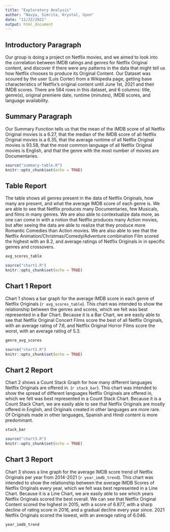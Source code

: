 ```yaml
---
title: "Exploratory Analysis"
author: "Navya, Simrita, Krystal, Uyen"
date: "11/22/2021"
output: html_document
---
```

## Introductory Paragraph
Our group is doing a project on Netflix movies, and we aimed to look into the correlation between IMDB ratings and genres for Netflix Original content, and discover if there were any patterns in the data that might tell us how Netflix chooses to produce its Original Content. Our Dataset was scoured by the user (Luis Corter) from a Wikipedia page, getting base characteristics of Netflix’s original content until June 1st, 2021 and their IMDB scores. There are 584 rows in this dataset, and 6 columns: title, genre(s), original premiere date, runtime (minutes), IMDB scores, and language availability.


## Summary Paragraph
Our Summary Function tells us that the mean of the IMDB score of all Netflix Original movies is a 6.27, that the median of the IMDB score of all Netflix Original movies is a 6.35, that the average runtime of all Netflix Original movies is 93.58, that the most common language of all Netflix Original movies is English, and that the genre with the most number of movies are Documentaries. 

```r
source("summary-table.R")
knitr::opts_chunk$set(echo = TRUE)
```


## Table Report
The table shows all genres present in the data of Netflix Originals, how many are present, and what the average IMDB score of each genre is. We are able to see that Netflix produces many Documentaries, few Musicals, and films in many genres. We are also able to contextualize data more, as one can come in with a notion that Netflix produces many Action movies, but after seeing the data are able to realize that they produce more Romantic Comedies than Action movies. We are also able to see that the Netflix Animation/Christmas/Comedy/Adventure combination Film scored the highest with an 8.2, and average ratings of Netflix Originals in in specific genres and crossovers. 

``` r
avg_scores_table
```

```r
source("chart1.R")
knitr::opts_chunk$set(echo = TRUE)
```

## Chart 1 Report
Chart 1 shows a bar graph for the average IMDB score in each genre of Netflix Originals (`r avg_scores_table`). This chart was intended to show the relationship between the genres and scores, which we felt was best represented in a Bar Chart. Because it is a Bar Chart, we are easily able to see that Netflix Original Concert Films score the best of all Netflix Originals, with an average rating of 7.6, and Netflix Original Horror Films score the worst, with an average rating of 5.3.

``` r
genre_avg_scores
```
```r
source("chart2.R")
knitr::opts_chunk$set(echo = TRUE)
```

## Chart 2 Report
Chart 2 shows a Count Stack Graph for how many different languages Netflix Originals are offered in. (`r stack_bar`). This chart was intended to show the spread of different languages Netflix Originals are offered in, which we felt was best represented in a Count Stack Chart. Because it is a Count Stack Chart, we are easily able to see that Netflix Originals are mostly offered in English, and Originals created in other languages are more rare. Of Originals made in other languages, Spanish and Hindi content is more predominant. 

``` r
stack_bar
```

```r
source("chart3.R")
knitr::opts_chunk$set(echo = TRUE)
```

## Chart 3 Report
Chart 3 shows a line graph for the average IMDB score trend of Netflix Originals per year from 2014-2021 (`r year_imdb_trend`). This chart was intended to show the relationship between the average IMDB Scores of Netflix Originals every year, which we felt was best represented in a Line Chart. Because it is a Line Chart, we are easily able to see which years Netflix Originals scored the best overall. We can see that Netflix Original Content scored the highest in 2015, with a score of 6.877, with a sharp decline of rating score in 2016, and a gradual decline every year since. 2021 Netflix Originals scored the lowest, with an average rating of 6.046.

``` r
year_imdb_trend
```